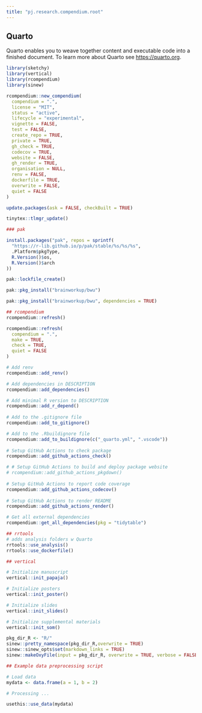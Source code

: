 ```yaml
---
title: "pj.research.compendium.root"
---
```


## Quarto

Quarto enables you to weave together content and executable code into a finished document.
To learn more about Quarto see <https://quarto.org>.

```r
library(sketchy)
library(vertical)
library(rcompendium)
library(sinew)

rcompendium::new_compendium(
  compendium = ".",
  license = "MIT",
  status = "active",
  lifecycle = "experimental",
  vignette = FALSE,
  test = FALSE,
  create_repo = TRUE,
  private = TRUE,
  gh_check = TRUE,
  codecov = TRUE,
  website = FALSE,
  gh_render = TRUE,
  organisation = NULL,
  renv = FALSE,
  dockerfile = TRUE,
  overwrite = FALSE,
  quiet = FALSE
)

update.packages(ask = FALSE, checkBuilt = TRUE)

tinytex::tlmgr_update()

### pak

install.packages("pak", repos = sprintf(
  "https://r-lib.github.io/p/pak/stable/%s/%s/%s",
  .Platform$pkgType,
  R.Version()$os,
  R.Version()$arch
))

pak::lockfile_create()

pak::pkg_install("brainworkup/bwu")

pak::pkg_install("brainworkup/bwu", dependencies = TRUE)

```

```r
## rcompendium
rcompendium::refresh()

rcompendium::refresh(
  compendium = ".",
  make = TRUE,
  check = TRUE,
  quiet = FALSE
)

# Add renv
rcompendium::add_renv()

# Add dependencies in DESCRIPTION
rcompendium::add_dependencies()

# Add minimal R version to DESCRIPTION
rcompendium::add_r_depend()
	
# Add to the .gitignore file
rcompendium::add_to_gitignore()

# Add to the .Rbuildignore file
rcompendium::add_to_buildignore(c("_quarto.yml", ".vscode"))
	
# Setup GitHub Actions to check package
rcompendium::add_github_actions_check()

# # Setup GitHub Actions to build and deploy package website
# rcompendium::add_github_actions_pkgdown()
	
# Setup GitHub Actions to report code coverage
rcompendium::add_github_actions_codecov()
	
# Setup GitHub Actions to render README
rcompendium::add_github_actions_render()

# Get all external dependencies
rcompendium::get_all_dependencies(pkg = "tidytable")

```

```r
## rrtools
# adds analysis folders w Quarto
rrtools::use_analysis()
rrtools::use_dockerfile()
```

```r
## vertical

# Initialize manuscript
vertical::init_papaja()

# Initialize posters
vertical::init_poster()

# Initialize slides
vertical::init_slides()

# Initialize supplemental materials
vertical::init_som()

```

```r

pkg_dir_R <- "R/"
sinew::pretty_namespace(pkg_dir_R,overwrite = TRUE)
sinew::sinew_opts$set(markdown_links = TRUE)
sinew::makeOxyFile(input = pkg_dir_R, overwrite = TRUE, verbose = FALSE)

```

```r
## Example data preprocessing script

# Load data
mydata <- data.frame(a = 1, b = 2)

# Processing ...

usethis::use_data(mydata)
```
